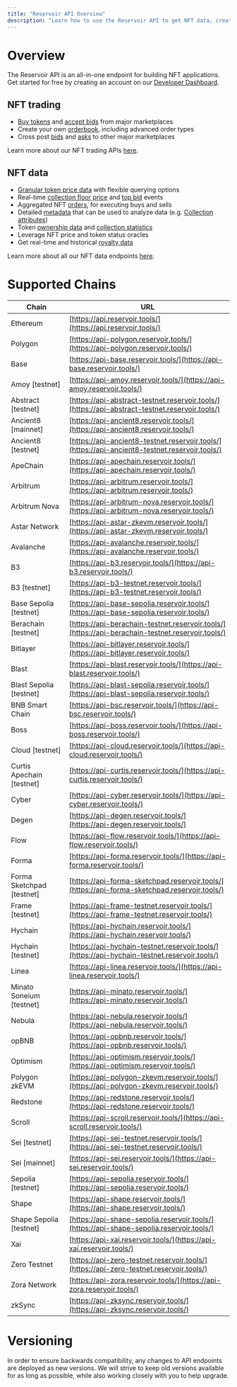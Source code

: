 ```yaml
---
title: "Reservoir API Overview"
description: "Learn how to use the Reservoir API to get NFT data, create orders, and execute trades"
---
```


# Overview

The Reservoir API is an all-in-one endpoint for building NFT applications. Get started for free by creating an account on our [Developer Dashboard](https://auth.reservoir.tools/u/login?state=hKFo2SBJUmJTUXhzc1lpVVpEdDZaZm5sZnRfdnRvc0NiRmlUTqFur3VuaXZlcnNhbC1sb2dpbqN0aWTZIDVGQktHcFJDV3V0UnhfYzl1ZXBaWjJKZmNSNG0wQk9Do2NpZNkgN3BPWXNyNDE5c0ROUnB3Qm13NE5KZXRnNWQ4RUhWWEU).

## NFT trading

* [Buy tokens](/reference/postexecutebuyv7) and [accept bids](/reference/postexecutesellv7) from major marketplaces
* Create your own [orderbook](/reference/postorderv4), including advanced order types
* Cross post [bids](/reference/postexecutebidv5) and [asks](/reference/postexecutelistv5) to other major marketplaces

Learn more about our NFT trading APIs [here](/reference/creating-and-filling-orders).

## NFT data

* [Granular token price data](/reference/gettokensfloorv1) with flexible querying options
* Real-time [collection floor price](/reference/geteventscollectionsflooraskv2) and [top bid](/reference/geteventscollectionstopbidv2) events
* Aggregated NFT [orders](/reference/orders), for executing buys and sells
* Detailed [metadata](/reference/getcollectionsv5) that can be used to analyze data (e.g. [Collection attributes](/reference/attributes))
* Token [ownership data](/reference/owners) and [collection statistics](/reference/getstatsv2)
* Leverage NFT price and token status oracles
* Get real-time and historical [royalty data](/docs/royalties)

Learn more about all our NFT data endpoints [here](/reference/nft-data-overview).

# Supported Chains

| Chain                      | URL                                                                                              |
| -------------------------- | ------------------------------------------------------------------------------------------------ |
| Ethereum                   | [https://api.reservoir.tools/](https://api.reservoir.tools/)                                     |
| Polygon                    | [https://api-polygon.reservoir.tools/](https://api-polygon.reservoir.tools/)                     |
| Base                       | [https://api-base.reservoir.tools/](https://api-base.reservoir.tools/)                           |
| Amoy \[testnet]            | [https://api-amoy.reservoir.tools/](https://api-amoy.reservoir.tools/)                           |
| Abstract \[testnet]        | [https://api-abstract-testnet.reservoir.tools/](https://api-abstract-testnet.reservoir.tools/)   |
| Ancient8 \[mainnet]        | [https://api-ancient8.reservoir.tools/](https://api-ancient8.reservoir.tools/)                   |
| Ancient8 \[testnet]        | [https://api-ancient8-testnet.reservoir.tools/](https://api-ancient8-testnet.reservoir.tools/)   |
| ApeChain                   | [https://api-apechain.reservoir.tools/](https://api-apechain.reservoir.tools/)                   |
| Arbitrum                   | [https://api-arbitrum.reservoir.tools/](https://api-arbitrum.reservoir.tools/)                   |
| Arbitrum Nova              | [https://api-arbitrum-nova.reservoir.tools/](https://api-arbitrum-nova.reservoir.tools/)         |
| Astar Network              | [https://api-astar-zkevm.reservoir.tools/](https://api-astar-zkevm.reservoir.tools/)             |
| Avalanche                  | [https://api-avalanche.reservoir.tools/](https://api-avalanche.reservoir.tools/)                 |
| B3                         | [https://api-b3.reservoir.tools/](https://api-b3.reservoir.tools/)                               |
| B3 \[testnet]              | [https://api-b3-testnet.reservoir.tools/](https://api-b3-testnet.reservoir.tools/)               |
| Base Sepolia \[testnet]    | [https://api-base-sepolia.reservoir.tools/](https://api-base-sepolia.reservoir.tools/)           |
| Berachain \[testnet]       | [https://api-berachain-testnet.reservoir.tools/](https://api-berachain-testnet.reservoir.tools/) |
| Bitlayer                   | [https://api-bitlayer.reservoir.tools/](https://api-bitlayer.reservoir.tools/)                   |
| Blast                      | [https://api-blast.reservoir.tools/](https://api-blast.reservoir.tools/)                         |
| Blast Sepolia \[testnet]   | [https://api-blast-sepolia.reservoir.tools/](https://api-blast-sepolia.reservoir.tools/)         |
| BNB Smart Chain            | [https://api-bsc.reservoir.tools/](https://api-bsc.reservoir.tools/)                             |
| Boss                       | [https://api-boss.reservoir.tools/](https://api-boss.reservoir.tools/)                           |
| Cloud \[testnet]           | [https://api-cloud.reservoir.tools/](https://api-cloud.reservoir.tools/)                         |
| Curtis Apechain \[testnet] | [https://api-curtis.reservoir.tools/](https://api-curtis.reservoir.tools/)                       |
| Cyber                      | [https://api-cyber.reservoir.tools/](https://api-cyber.reservoir.tools/)                         |
| Degen                      | [https://api-degen.reservoir.tools/](https://api-degen.reservoir.tools/)                         |
| Flow                       | [https://api-flow.reservoir.tools/](https://api-flow.reservoir.tools/)                           |
| Forma                      | [https://api-forma.reservoir.tools/](https://api-forma.reservoir.tools/)                         |
| Forma Sketchpad \[testnet] | [https://api-forma-sketchpad.reservoir.tools/](https://api-forma-sketchpad.reservoir.tools/)     |
| Frame \[testnet]           | [https://api-frame-testnet.reservoir.tools/](https://api-frame-testnet.reservoir.tools/)         |
| Hychain                    | [https://api-hychain.reservoir.tools/](https://api-hychain.reservoir.tools/)                     |
| Hychain \[testnet]         | [https://api-hychain-testnet.reservoir.tools/](https://api-hychain-testnet.reservoir.tools/)     |
| Linea                      | [https://api-linea.reservoir.tools/](https://api-linea.reservoir.tools/)                         |
| Minato Soneium \[testnet]  | [https://api-minato.reservoir.tools/](https://api-minato.reservoir.tools/)                       |
| Nebula                     | [https://api-nebula.reservoir.tools/](https://api-nebula.reservoir.tools/)                       |
| opBNB                      | [https://api-opbnb.reservoir.tools/](https://api-opbnb.reservoir.tools/)                         |
| Optimism                   | [https://api-optimism.reservoir.tools/](https://api-optimism.reservoir.tools/)                   |
| Polygon zkEVM              | [https://api-polygon-zkevm.reservoir.tools/](https://api-polygon-zkevm.reservoir.tools/)         |
| Redstone                   | [https://api-redstone.reservoir.tools/](https://api-redstone.reservoir.tools/)                   |
| Scroll                     | [https://api-scroll.reservoir.tools/](https://api-scroll.reservoir.tools/)                       |
| Sei \[testnet]             | [https://api-sei-testnet.reservoir.tools/](https://api-sei-testnet.reservoir.tools/)             |
| Sei \[mainnet]             | [https://api-sei.reservoir.tools/](https://api-sei.reservoir.tools/)                             |
| Sepolia \[testnet]         | [https://api-sepolia.reservoir.tools/](https://api-sepolia.reservoir.tools/)                     |
| Shape                      | [https://api-shape.reservoir.tools/](https://api-shape.reservoir.tools/)                         |
| Shape Sepolia \[testnet]   | [https://api-shape-sepolia.reservoir.tools/](https://api-shape-sepolia.reservoir.tools/)         |
| Xai                        | [https://api-xai.reservoir.tools/](https://api-xai.reservoir.tools/)                             |
| Zero Testnet               | [https://api-zero-testnet.reservoir.tools/](https://api-zero-testnet.reservoir.tools/)           |
| Zora Network               | [https://api-zora.reservoir.tools/](https://api-zora.reservoir.tools/)                           |
| zkSync                     | [https://api-zksync.reservoir.tools/](https://api-zksync.reservoir.tools/)                       |

# Versioning

In order to ensure backwards compatibility, any changes to API endpoints are deployed as new versions. We will strive to keep old versions available for as long as possible, while also working closely with you to help upgrade.

